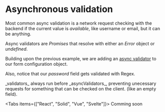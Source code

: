 

# Asynchronous validation

Most common async validation is a network request checking with the backend if the current value is _available_, like username or email, but
it can be anything.

Async validators are _Promises_ that resolve with either an _Error_ object or _undefined_.

Building upon the previous example, we are adding an [async validator](/docs/guides/validator-functions#asynchronous) to our form configuration object.

Also, notice that our _password_ field gets validated with Regex.

<Callout type="info" emoji="ℹ️">
  _validators_ always run before _asyncValidators_, preventing unecessary
  requests for something that can be checked on the client. (like an empty
  field).
</Callout>

<Tabs items={["React", "Solid", "Vue", "Svelte"]}>
  <Tab>
    <ReactAsyncValidation />
  </Tab>
  <Tab>
    <SolidAsyncValidation />
  </Tab>
  <Tab>
    <VueAsyncValidation />
  </Tab>
  <Tab>Comming soon</Tab>
</Tabs>
